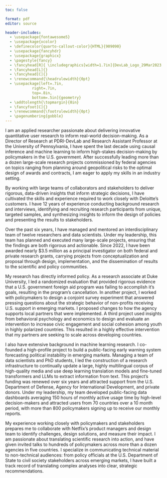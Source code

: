 ```yaml
---
toc: false

format: pdf
editor: source

header-includes:
  - \usepackage{fontawesome5}
  - \usepackage{xcolor}
  - \definecolor{quarto-callout-color}{HTML}{909090}
  - \usepackage{fancyhdr}
  - \usepackage{graphicx}
  - \pagestyle{fancy}
  - \fancyhead[R]{ \includegraphics[width=1.7in]{DevLab_Logo_29Mar2023.png}}
  - \fancyhead[L]{}
  - \fancyhead[C]{}
  - \renewcommand{\headrulewidth}{0pt}
  - \usepackage[left=.7in,
            right=.7in,
            top=.8in,
            bottom=.5in]{geometry} 
  - \addtolength{\topmargin}{0in}
  - \fancyfoot[C]{}
  - \renewcommand{\footrulewidth}{0pt}
  - \pagenumbering{gobble}
---
```



\begin{flushleft}
Jeremy Springman, PhD\\
Director of Research, PDRI-DevLab\\
Research Assistant Professor, University of Pennsylvania\\
\url{jrspringman.github.io}
\end{flushleft}

I am an applied researcher passionate about delivering innovative quantitative user research to inform real-world decision-making. As a Director of Research at PDRI-DevLab and Research Assistant Professor at the University of Pennsylvania, I have spent the last decade using causal inference and machine learning to inform high-stakes decision-making by policymakers in the U.S. government. After successfully leading more than a dozen large-scale research projects commissioned by federal agencies on topics ranging from planning around geopolitical risks to the optimal design of awards and contracts, I am eager to apply my skills in an industry setting.

By working with large teams of collaborators and stakeholders to deliver rigorous, data-driven insights that inform strategic decisions, I have cultivated the skills and experience required to work closely with Deloitte's customers.  I have 12 years of experience conducting background research and interviews, identifying and recruiting research participants from unique, targeted samples, and synthesizing insights to inform the design of policies and presenting the results to stakeholders.

Over the past six years, I have managed and mentored an interdisciplinary team of twelve researchers and data scientists. Under my leadership, this team has planned and executed many large-scale projects, ensuring that the findings are both rigorous and actionable. Since 2022, I have been awarded nearly \$3.5 million as a principal investigator on both federal and private research grants, carrying projects from conceptualization and proposal through design, implementation, and the dissemination of results to the scientific and policy communities. 

My research has directly informed policy. As a research associate at Duke University, I led a randomized evaluation that provided rigorous evidence that a U.S. government foreign aid program was failing to accomplish it's goals, resulting in the program's cancellation. In another project, I worked with policymakers to design a conjoint survey experiment that answered pressing questions about the strategic behavior of non-profits receiving U.S. support in emerging markets. I proposed changes to how the agency supports local partners that were implemented. A third project used insights from behavioral psychology and economics to design and evaluate an intervention to increase civic engagement and social cohesion among youth in highly polarized countries. This resulted in a highly effective intervention that my partners are seeking to scale across developing countries.

I also have extensive background in machine learning research. I co-founded a high-profile project to build a public-facing early warning system forecasting political instability in emerging markets. Managing a team of data scientists and PhD students, I led the construction of a research infrastructure to continually update a large, highly multilingual corpus of high-quality media and use deep learning translation models and fine-tuned transformers and LLMs to extract information from text. This project's funding was renewed over six years and attracted support from the U.S. Department of Defense, Agency for International Development, and private donors. Under my leadership, my team developed public-facing data dashboards averaging 150 hours of monthly active usage time by high-level decision-makers and attracted users from 70 countries over a 10 month period, with more than 800 policymakers signing up to receive our monthly reports. 

My experience working closely with policymakers and stakeholders prepares me to collaborate with Netflix's product managers and design team to identify challenges, design solutions, and measure their impact. I am passionate about translating scientific research into action, and have given invited talks to hundreds of policymakers across more than a dozen agencies in five countries. I specialize in communicating technical material to non-technical audiences: from policy officials at the U.S. Department of State to civil society stakeholders across emerging markets, I have built a track record of translating complex analyses into clear, strategic recommendations. 






